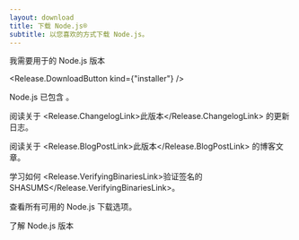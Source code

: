 ```yaml
---
layout: download
title: 下载 Node.js®
subtitle: 以您喜欢的方式下载 Node.js。
---
```


<section>
我需要用于<Release.OperatingSystemDropdown exclude={["LINUX", "AIX"]} /><Release.BitnessDropdown />的 Node.js <Release.VersionDropdown /> 版本

<Release.DownloadButton kind={"installer"} />
</section>

<section>
Node.js 已包含 <Release.NpmLink />。

阅读关于 <Release.ChangelogLink>此版本</Release.ChangelogLink> 的更新日志。

阅读关于 <Release.BlogPostLink>此版本</Release.BlogPostLink> 的博客文章。

学习如何 <Release.VerifyingBinariesLink>验证签名的 SHASUMS</Release.VerifyingBinariesLink>。

查看所有可用的 Node.js <LinkWithArrow href="https://nodejs.org/dist/">下载选项</LinkWithArrow>。

了解 <LinkWithArrow href="/about/previous-releases">Node.js 版本</LinkWithArrow>

</section>
